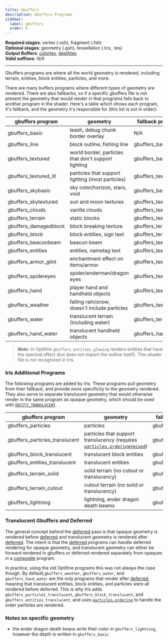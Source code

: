 ```yaml
---
title: Gbuffers
description: Gbuffers Programs
sidebar:
  label: gbuffers
  order: 6
---
```


**Required stages**: vertex (.vsh), fragment (.fsh)  
**Optional stages**: geometry (.gsh), tessellation (.tcs, .tes)  
**Output Buffers**: [colortex](/reference/buffers/colortex), [depthtex](/reference/buffers/depthtex)  
**Valid suffixes**: *N/A*

-------------------------------------------------

Gbuffers programs are where all the world geometry is rendered, including terrain, entities, block entities, particles, and more.

There are many buffers programs where different types of geometry are rendered. There are also fallbacks, so if a specific gbuffers file is not present the geometry that would render in that programs falls back to another program in the shader. Here's a table which shows each program, it's fallback, and the geometry it's responsible for (this list is not in order):

| gbuffers program          | geometry                                            | fallback program      |
|---------------------------|-----------------------------------------------------|-----------------------|
| gbuffers_basic            | leash, debug chunk border overlay                         | N/A                   |
| gbuffers_line             | block outline, fishing line                         | gbuffers_basic        |
| gbuffers_textured         | world border, particles that don't support lighting | gbuffers_basic        |
| gbuffers_textured_lit     | particles that support lighting (most particles)    | gbuffers_textured     |
| gbuffers_skybasic         | sky color/horizon, stars, void                      | gbuffers_basic        |
| gbuffers_skytextured      | sun and moon textures                               | gbuffers_textured     |
| gbuffers_clouds           | vanilla clouds                                      | gbuffers_textured     |
| gbuffers_terrain          | static blocks                                       | gbuffers_textured_lit |
| gbuffers_damagedblock     | block breaking texture                              | gbuffers_terrain      |
| gbuffers_block            | block entities, sign text                           | gbuffers_terrain      |
| gbuffers_beaconbeam       | beacon beam                                         | gbuffers_textured     |
| gbuffers_entities         | entities, nametag text                              | gbuffers_textured_lit |
| gbuffers_armor_glint      | enchantment effect on items/armor                   | gbuffers_textured     |
| gbuffers_spidereyes       | spider/enderman/dragon eyes                         | gbuffers_textured     |
| gbuffers_hand             | player hand and handheld objects                    | gbuffers_textured_lit |
| gbuffers_weather          | falling rain/snow, doesn't include particles        | gbuffers_textured_lit |
| gbuffers_water            | translucent terrain (including water)               | gbuffers_terrain      |
| gbuffers_hand_water       | translucent handheld objects                        | gbuffers_hand         |

> ***Note:*** In Optifine `gbuffers_entities_glowing` renders entities that have the spectral effect (but does not impact the outline itself). This shader file is not recognized in Iris.


### Iris Additional Programs
The following programs are added by Iris. These programs pull geometry from their fallback, and provide more specificity to the geometry rendered. They also serve to separate translucent geometry that would otherwise render in the same program as opaque geometry, which should be used with [`ENTITY_TRANSLUCENT`](/reference/shadersproperties/flags).

| gbuffers program               | geometry                                                                                                                     | fallback program      |
|--------------------------------|------------------------------------------------------------------------------------------------------------------------------|-----------------------|
| gbuffers_particles             | particles                                                                                                                    | gbuffers_textured_lit |
| gbuffers_particles_translucent | particles that support translucency (requires [`particles.ordering=mixed`](/reference/shadersproperties/particles_ordering)) | gbuffers_particles    |
| gbuffers_block_translucent     | translucent block entities                                                                                                   | gbuffers_block        |
| gbuffers_entities_translucent  | translucent entities                                                                                                         | gbuffers_entities     |
| gbuffers_terrain_solid         | solid terrain (no cutout or translucency)                                                                                    | gbuffers_terrain      |
| gbuffers_terrain_cutout        | cutout terrain (no solid or translucency)                                                                                    | gbuffers_terrain      |
| gbuffers_lightning             | lightning, ender dragon death beams                                                                                          | gbuffers_entities     |


### Translucent Gbuffers and Deferred
The general concept behind the [deferred](/reference/programs/deferred) pass is that opaque geometry is rendered before [deferred](/reference/programs/deferred) and translucent geometry is rendered after [deferred](/reference/programs/deferred). The intent is that the [deferred](/reference/programs/deferred) programs can handle deferred rendering for opaque geometry, and translucent geometry can either be forward rendered in gbuffers or deferred rendered separately from opaques in a [composite](/reference/programs/composite) program.

In practice, using the old Optifine programs this was not always the case though. By default,`gbuffers_weather`, `gbuffers_water`, and `gbuffers_hand_water` are the only programs that render after [deferred](/reference/programs/deferred), meaning that translucent entities, block entities, and particles were all rendered before deferred. This is why Iris adds `gbuffers_particles_translucent`, `gbuffers_block_translucent`, and `gbuffers_entities_translucent`, and uses [`particles.ordering`](/reference/shadersproperties/particles_ordering) to handle the order particles are rendered.


### Notes on specific geometry
- the ender dragon death beans write their color in `gbuffers_lightning`, however the depth is written in `gbuffers_basic`